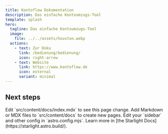 ```yaml
---
title: Kontoflow Dokumentation
description: Das einfache Kontoumzugs-Tool
template: splash
hero:
  tagline: Das einfache Kontoumzugs-Tool
  image:
    file: ../../assets/houston.webp
  actions:
    - text: Zur Doku
      link: /bedienung/bedienung/
      icon: right-arrow
    - text: Website
      link: https://www.kontoflow.de
      icon: external
      variant: minimal
---
```



## Next steps

<CardGrid stagger>
	<Card title="Update content" icon="pencil">
		Edit `src/content/docs/index.mdx` to see this page change.
	</Card>
	<Card title="Add new content" icon="add-document">
		Add Markdown or MDX files to `src/content/docs` to create new pages.
	</Card>
	<Card title="Configure your site" icon="setting">
		Edit your `sidebar` and other config in `astro.config.mjs`.
	</Card>
	<Card title="Read the docs" icon="open-book">
		Learn more in [the Starlight Docs](https://starlight.astro.build/).
	</Card>
</CardGrid>
